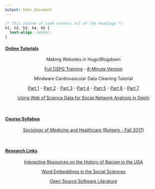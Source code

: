 ```yaml
---
output: html_document
---
```


```css
/* this chunnk of code centers all of the headings */
h1, h2, h3, h4, h5 {
  text-align: center;
}
```

#### <ins>**Online Tutorials**</ins> 

<center>

Making Websites in Hugo/Blogdown

[Full DSPG Training](https://youtu.be/2oQMCdAtfm8) - [8-Minute Version](https://www.youtube.com/watch?v=5nFmzO1fWzI)

Mindware Cardiovascular Data Cleaning Tutorial

[Part 1](https://www.youtube.com/watch?v=HYU3Fwaobl8) - [Part 2](https://www.youtube.com/watch?v=tAydZeGFleI&t=) - [Part 3](https://www.youtube.com/watch?v=S3RsVh-MClU) - [Part 4](https://www.youtube.com/watch?v=MlTpCBPImhE) - [Part 5](https://www.youtube.com/watch?v=UZ6yraMquVw) - [Part 6](https://www.youtube.com/watch?v=adFf04yDVEM) - [Part 7](https://www.youtube.com/watch?v=dz6InnkkrJ4)

[Using Web of Science Data for Social Network Analysis in Gephi](https://docs.google.com/document/d/1chzoK4gzS4IMBs3wj-0xNSxBoR1qdKi1jVqempU9BmI/edit?usp=sharing)

</center>

<br>

#### <ins>**Course Syllabus**</ins>

<center>

[Sociology of Medicine and Healthcare (Rutgers - Fall 2017)](/Kramer_SMHC2017_Syllabus.pdf)

</center>

<br>

#### <ins>**Research Links**</ins>

<center>

[Interactive Resources on the History of Racism in the USA](https://docs.google.com/spreadsheets/d/1itAkPqMUH059j-Lkd78xqZky947zlbgM9ZjdBkqUQw8/edit#gid=0)

[Word Embeddings in the Social Sciences ](https://docs.google.com/spreadsheets/d/1hpaagIMbw2DoJRhWiQEC6r1jr956bj2iZDNv3L7opYI/edit#gid=0)

[Open Source Software Literature](https://docs.google.com/spreadsheets/d/1xk1t6HQsnYijHUTHFqOzV3CePQa3HF-X7B6quoy0CUw/edit#gid=0)

</center>
